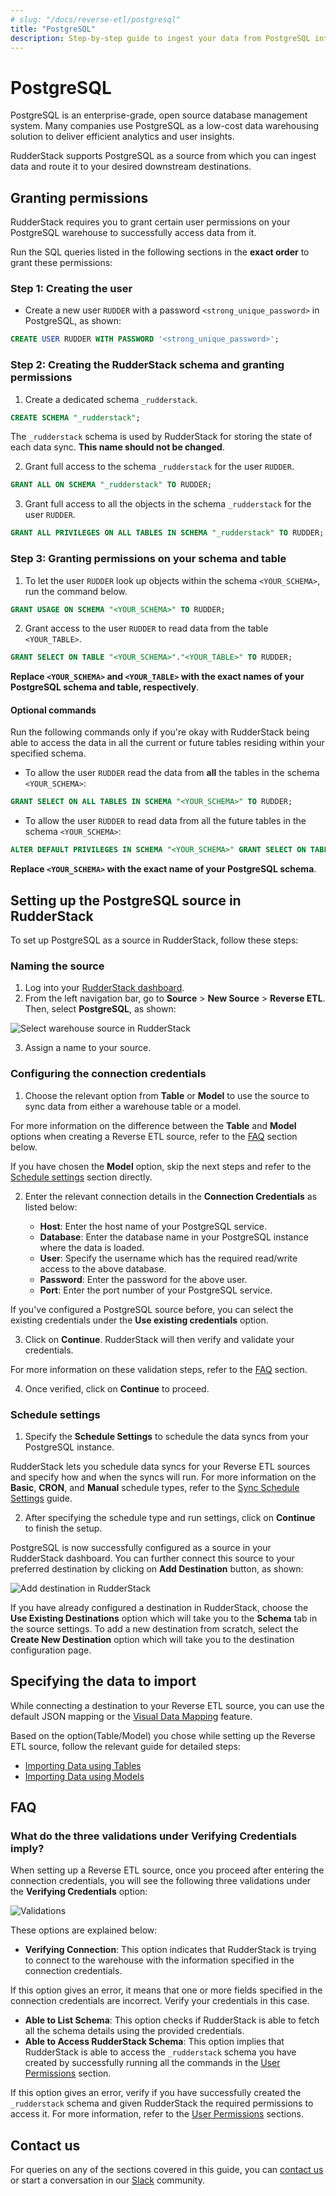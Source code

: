 ```yaml
---
# slug: "/docs/reverse-etl/postgresql"
title: "PostgreSQL"
description: Step-by-step guide to ingest your data from PostgreSQL into RudderStack.
---
```


# PostgreSQL

PostgreSQL is an enterprise-grade, open source database management system. Many companies use PostgreSQL as a low-cost data warehousing solution to deliver efficient analytics and user insights.

RudderStack supports PostgreSQL as a source from which you can ingest data and route it to your desired downstream destinations.

## Granting permissions

RudderStack requires you to grant certain user permissions on your PostgreSQL warehouse to successfully access data from it.

Run the SQL queries listed in the following sections in the  **exact order** to grant these permissions:

### Step 1: Creating the user

- Create a new user `RUDDER` with a password `<strong_unique_password>` in PostgreSQL, as shown:

```sql
CREATE USER RUDDER WITH PASSWORD '<strong_unique_password>';
```

### Step 2: Creating the RudderStack schema and granting permissions

1. Create a dedicated schema `_rudderstack`.

```sql
CREATE SCHEMA "_rudderstack";
```

<div class="warningBlock">

The <code class="inline-code">_rudderstack</code> schema is used by RudderStack for storing the state of each data sync. <strong>This name should not be changed</strong>.
</div>

2. Grant full access to the schema `_rudderstack` for the user `RUDDER`.

```sql
GRANT ALL ON SCHEMA "_rudderstack" TO RUDDER;
```

3. Grant full access to all the objects in the schema `_rudderstack` for the user `RUDDER`.

```sql
GRANT ALL PRIVILEGES ON ALL TABLES IN SCHEMA "_rudderstack" TO RUDDER;
```

### Step 3: Granting permissions on your schema and table

1. To let the user `RUDDER` look up objects within the schema `<YOUR_SCHEMA>`, run the command below.

```sql
GRANT USAGE ON SCHEMA "<YOUR_SCHEMA>" TO RUDDER;
```

2. Grant access to the user `RUDDER` to read data from the table `<YOUR_TABLE>`.

```sql
GRANT SELECT ON TABLE "<YOUR_SCHEMA>"."<YOUR_TABLE>" TO RUDDER;
```

**Replace `<YOUR_SCHEMA>` and `<YOUR_TABLE>` with the exact names of your PostgreSQL schema and table, respectively**.

#### Optional commands

<div class="warningBlock">

Run the following commands only if you're okay with RudderStack being able to access the data in all the current or future tables residing within your specified schema.
</div>

* To allow the user `RUDDER` read the data from **all** the tables in the schema `<YOUR_SCHEMA>`:

```sql
GRANT SELECT ON ALL TABLES IN SCHEMA "<YOUR_SCHEMA>" TO RUDDER;
```

* To allow the user `RUDDER` to read data from all the future tables in the schema `<YOUR_SCHEMA>`:

```sql
ALTER DEFAULT PRIVILEGES IN SCHEMA "<YOUR_SCHEMA>" GRANT SELECT ON TABLES TO RUDDER;
```

**Replace `<YOUR_SCHEMA>` with the exact name of your PostgreSQL schema**.

## Setting up the PostgreSQL source in RudderStack

To set up PostgreSQL as a source in RudderStack, follow these steps:

### Naming the source

1. Log into your [RudderStack dashboard](https://app.rudderstack.com/).
2. From the left navigation bar, go to **Source** > **New Source** > **Reverse ETL**.  Then, select **PostgreSQL**, as shown:

<img src="../assets/warehouse-actions-sources/select-source.png" alt="Select warehouse source in RudderStack" />

3. Assign a name to your source.

### Configuring the connection credentials

1. Choose the relevant option from **Table** or **Model** to use the source to sync data from either a warehouse table or a model.

<div class="infoBlock">

For more information on the difference between the <strong>Table</strong> and <strong>Model</strong> options when creating a Reverse ETL source, refer to the <a href="#faq">FAQ</a> section below.
</div>

<div class="infoBlock">
If you have chosen the <strong>Model</strong> option, skip the next steps and refer to the <a href="#schedule-settings">Schedule settings</a> section directly.
</div>

2. Enter the relevant connection details in the **Connection Credentials** as listed below:

    * **Host**: Enter the host name of your PostgreSQL service.
    * **Database**: Enter the database name in your PostgreSQL instance where the data is loaded.
    * **User**: Specify the username which has the required read/write access to the above database.
    * **Password**: Enter the password for the above user.
    * **Port**: Enter the port number of your PostgreSQL service.

<div class="infoBlock">

If you've configured a PostgreSQL source before, you can select the existing credentials under the <strong>Use existing credentials</strong> option.
</div>

3. Click on **Continue**. RudderStack will then verify and validate your credentials. 

<div class="infoBlock">

For more information on these validation steps, refer to the <a href="#faq">FAQ</a> section. 
</div>

4. Once verified, click on **Continue** to proceed.

### Schedule settings

1. Specify the **Schedule Settings** to schedule the data syncs from your PostgreSQL instance.

<div class="infoBlock">

RudderStack lets you schedule data syncs for your Reverse ETL sources and specify how and when the syncs will run. For more information on the <strong>Basic</strong>, <strong>CRON</strong>, and <strong>Manual</strong> schedule types, refer to the <a href="https://www.rudderstack.com/docs/reverse-etl/common-settings/sync-schedule-settings/">Sync Schedule Settings</a> guide.
</div>

2. After specifying the schedule type and run settings, click on **Continue** to finish the setup.

PostgreSQL is now successfully configured as a source in your RudderStack dashboard. You can further connect this source to your preferred destination by clicking on **Add Destination** button, as shown:

<img src="../assets/warehouse-actions-sources/add-destination.png" alt="Add destination in RudderStack" />

<div class="infoBlock">

If you have already configured a destination in RudderStack, choose the <strong>Use Existing Destinations</strong> option which will take you to the <strong>Schema</strong> tab in the source settings. To add a new destination from scratch, select the <strong>Create New Destination</strong> option which will take you to the destination configuration page.
</div>

## Specifying the data to import

While connecting a destination to your Reverse ETL source, you can use the default JSON mapping or the [Visual Data Mapping](https://www.rudderstack.com/docs/reverse-etl/features/visual-data-mapper/) feature.

<div class="infoBlock">

Based on the option(Table/Model) you chose while setting up the Reverse ETL source, follow the relevant guide for detailed steps:

<ul>
<li><a href="https://www.rudderstack.com/docs/reverse-etl/common-settings/importing-data-using-tables/">Importing Data using Tables</a></li>
<li><a href="https://www.rudderstack.com/docs/reverse-etl/common-settings/importing-data-using-models/">Importing Data using Models</a></li>
</ul>
</div>

## FAQ

### What do the three validations under Verifying Credentials imply?

When setting up a Reverse ETL source, once you proceed after entering the connection credentials, you will see the following three validations under the **Verifying Credentials** option:

<img src="../assets/warehouse-actions-sources/validations.png" alt="Validations" />

These options are explained below:

* **Verifying Connection**: This option indicates that RudderStack is trying to connect to the warehouse with the information specified in the connection credentials. 

<div class="warningBlock">

If this option gives an error, it means that one or more fields specified in the connection credentials are incorrect. Verify your credentials in this case.
</div>

* **Able to List Schema**: This option checks if RudderStack is able to fetch all the schema details using the provided credentials. 
* **Able to Access RudderStack Schema**: This option implies that RudderStack is able to access the `_rudderstack` schema you have created by successfully running all the commands in the [User Permissions](#step-2-creating-the-rudderstack-schema-and-granting-permissions) section. 

<div class="warningBlock">

If this option gives an error, verify if you have successfully created the `_rudderstack` schema and given RudderStack the required permissions to access it. For more information, refer to the <a href="#step-2-creating-the-rudderstack-schema-and-granting-permissions">User Permissions</a> sections.
</div>

## Contact us

For queries on any of the sections covered in this guide, you can [contact us](mailto:%20docs@rudderstack.com) or start a conversation in our [Slack](https://rudderstack.com/join-rudderstack-slack-community) community.

